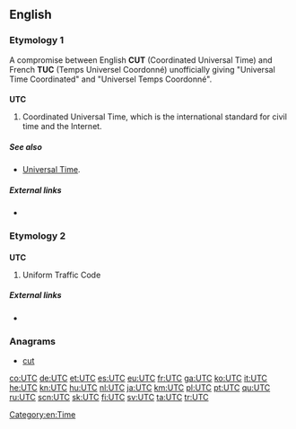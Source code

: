 ==English==

===Etymology 1===
A compromise between English '''CUT''' (Coordinated Universal Time) and French '''TUC''' (Temps Universel Coordonné) unofficially giving "Universal Time Coordinated" and "Universel Temps Coordonné".

===={{initialism-old|en}}====
'''UTC'''

# Coordinated Universal Time, which is the international standard for civil time and the Internet.

=====See also=====
* [[Universal Time]].

=====External links=====
* {{pedia|lang=en|Coordinated Universal Time}}


===Etymology 2===

===={{initialism-old|en}}====
'''UTC'''

# {{context|US|legal|lang=en}} Uniform Traffic Code

=====External links=====
* {{pedia|lang=en|Traffic Code}}

===Anagrams===
* [[cut#English|cut]]

[[Category:en:Time]]

[[co:UTC]]
[[de:UTC]]
[[et:UTC]]
[[es:UTC]]
[[eu:UTC]]
[[fr:UTC]]
[[ga:UTC]]
[[ko:UTC]]
[[it:UTC]]
[[he:UTC]]
[[kn:UTC]]
[[hu:UTC]]
[[nl:UTC]]
[[ja:UTC]]
[[km:UTC]]
[[pl:UTC]]
[[pt:UTC]]
[[qu:UTC]]
[[ru:UTC]]
[[scn:UTC]]
[[sk:UTC]]
[[fi:UTC]]
[[sv:UTC]]
[[ta:UTC]]
[[tr:UTC]]
